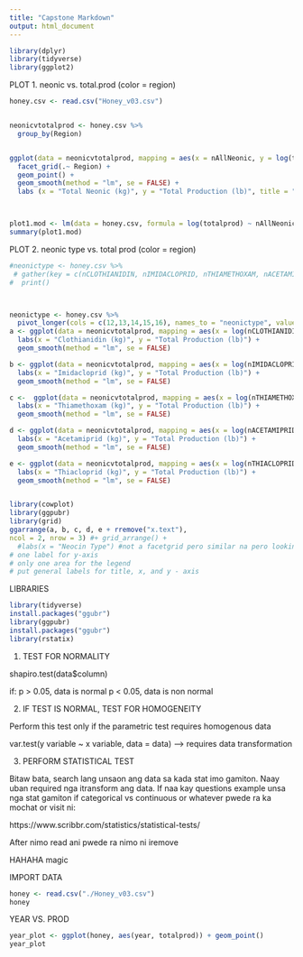 ```yaml
---
title: "Capstone Markdown"
output: html_document
---
```


```r
library(dplyr)
library(tidyverse)
library(ggplot2)
```

PLOT 1. neonic vs. total.prod (color = region)
```r
honey.csv <- read.csv("Honey_v03.csv")


neonicvtotalprod <- honey.csv %>%
  group_by(Region) 


ggplot(data = neonicvtotalprod, mapping = aes(x = nAllNeonic, y = log(totalprod), group = Region)) +
  facet_grid(.~ Region) +
  geom_point() +
  geom_smooth(method = "lm", se = FALSE) +
  labs (x = "Total Neonic (kg)", y = "Total Production (lb)", title = " Bee Honey Production under Neonic Pesticide by Region")



plot1.mod <- lm(data = honey.csv, formula = log(totalprod) ~ nAllNeonic)
summary(plot1.mod)
```


PLOT 2. neonic type vs. total prod (color = region)



```r
#neonictype <- honey.csv %>%
 # gather(key = c(nCLOTHIANIDIN, nIMIDACLOPRID, nTHIAMETHOXAM, nACETAMIPRID, nTHIACLOPRID), value = value) %>%
#  print()



neonictype <- honey.csv %>%
  pivot_longer(cols = c(12,13,14,15,16), names_to = "neonictype", values_to = "x")
a <- ggplot(data = neonicvtotalprod, mapping = aes(x = log(nCLOTHIANIDIN), y = log(totalprod), col = Region)) + geom_point() + 
  labs(x = "Clothianidin (kg)", y = "Total Production (lb)") +
  geom_smooth(method = "lm", se = FALSE)

b <- ggplot(data = neonicvtotalprod, mapping = aes(x = log(nIMIDACLOPRID), y = log(totalprod), col = Region)) + geom_point () +
  labs(x = "Imidacloprid (kg)", y = "Total Production (lb)") +
  geom_smooth(method = "lm", se = FALSE)

c <-  ggplot(data = neonicvtotalprod, mapping = aes(x = log(nTHIAMETHOXAM), y = log(totalprod), col = Region)) + geom_point() +
  labs(x = "Thiamethoxam (kg)", y = "Total Production (lb)") +
  geom_smooth(method = "lm", se = FALSE)

d <- ggplot(data = neonicvtotalprod, mapping = aes(x = log(nACETAMIPRID), y = log(totalprod), col = Region)) + geom_point() +
  labs(x = "Acetamiprid (kg)", y = "Total Production (lb)") +
  geom_smooth(method = "lm", se = FALSE)

e <- ggplot(data = neonicvtotalprod, mapping = aes(x = log(nTHIACLOPRID), y = log(totalprod), col = Region)) + geom_point() +
  labs(x = "Thiacloprid (kg)", y = "Total Production (lb)") +
  geom_smooth(method = "lm", se = FALSE)


library(cowplot)
library(ggpubr)
library(grid)
ggarrange(a, b, c, d, e + rremove("x.text"),
ncol = 2, nrow = 3) #+ grid_arrange() +
  #labs(x = "Neocin Type") #not a facetgrid pero similar na pero looking for ways na ma han ay sha like
# one label for y-axis
# only one area for the legend
# put general labels for title, x, and y - axis
```






LIBRARIES
```r
library(tidyverse)
install.packages("ggubr")
library(ggpubr)
install.packages("ggubr")
library(rstatix)
```

1. TEST FOR NORMALITY

shapiro.test(data$column)

if: p > 0.05, data is normal
    p < 0.05, data is non normal
    
2. IF TEST IS NORMAL, TEST FOR HOMOGENEITY

Perform this test only if the parametric test requires homogenous data

var.test(y variable ~ x variable, data = data) ---> requires data transformation

3. PERFORM STATISTICAL TEST

Bitaw bata, search lang unsaon ang data sa kada stat imo gamiton. Naay uban required nga
itransform ang data. If naa kay questions example unsa nga stat gamiton if categorical vs continuous
or whatever pwede ra ka mochat or visit ni:

https://www.scribbr.com/statistics/statistical-tests/

After nimo read ani pwede ra nimo ni iremove


HAHAHA magic

IMPORT DATA
```r
honey <- read.csv("./Honey_v03.csv")
honey
```

YEAR VS. PROD
```r
year_plot <- ggplot(honey, aes(year, totalprod)) + geom_point()
year_plot
```